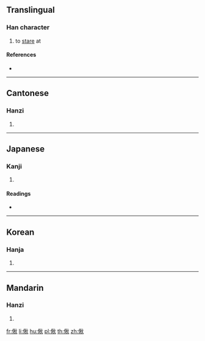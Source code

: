 ==Translingual==

===Han character===
{{Han char|rn=9|rad=人|as=09|sn=11|four=29280|canj=OHDF|ids=⿰亻秋}}

# to [[stare]] at

====References====
* {{Han ref|kx=0111.070|dkj=00871|dj=0237.060|hdz=10192.020|uh=5062|ud=20578|bh=D45A|bd=54362}}

----

==Cantonese==

===Hanzi===
{{yue-hanzi|jyut=|y=chau1}}

# {{defn|lang=yue|sort=人09}}

----

==Japanese==

===Kanji===
{{ja-kanji|grade=|rs=人09}}

# {{defn|lang=ja|sort=人09}}

====Readings====
* {{ja-readings|on=[[せう]] (seu)|kun=[[いつくしまない]] (itsukushimanai), [[うれへるさま]] (ureherusama)}}

----

==Korean==

===Hanja===
{{ko-hanja|hangeul=초|rv=cho|mr=ch'o}}

# {{defn|lang=ko|sort=人09}}

----

==Mandarin==

===Hanzi===
{{cmn-hanzi|pin=[[chǒu]] ([[chou3]])|wg=ch'ou<sup>3</sup>}}

# {{defn|lang=cmn|sort=人09}}

[[fr:偢]]
[[li:偢]]
[[hu:偢]]
[[pl:偢]]
[[th:偢]]
[[zh:偢]]